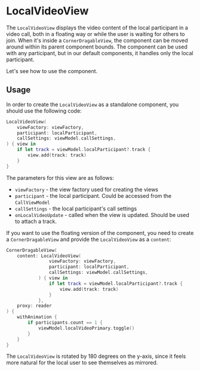 # LocalVideoView

The `LocalVideoView` displays the video content of the local participant in a video call, both in a floating way or while the user is waiting for others to join. When it's inside a `CornerDragableView`, the component can be moved around within its parent component bounds. The component can be used with any participant, but in our default components, it handles only the local participant.

Let's see how to use the component.

## Usage

In order to create the `LocalVideoView` as a standalone component, you should use the following code:

```swift
LocalVideoView(
    viewFactory: viewFactory,
    participant: localParticipant,
    callSettings: viewModel.callSettings,
) { view in
    if let track = viewModel.localParticipant?.track {
        view.add(track: track)
    }
}
```

The parameters for this view are as follows:
- `viewFactory` - the view factory used for creating the views
- `participant` - the local participant. Could be accessed from the `CallViewModel`
- `callSettings` - the local participant's call settings 
- `onLocalVideoUpdate` - called when the view is updated. Should be used to attach a track.

If you want to use the floating version of the component, you need to create a `CornerDragableView` and provide the `LocalVideoView` as a `content`:

```swift
CornerDragableView(
    content: LocalVideoView(
                viewFactory: viewFactory,
                participant: localParticipant,
                callSettings: viewModel.callSettings,
            ) { view in
                if let track = viewModel.localParticipant?.track {
                    view.add(track: track)
                }
            },
    proxy: reader
) {
    withAnimation {
        if participants.count == 1 {
            viewModel.localVideoPrimary.toggle()
        }
    }
}
```

The `LocalVideoView` is rotated by 180 degrees on the y-axis, since it feels more natural for the local user to see themselves as mirrored.